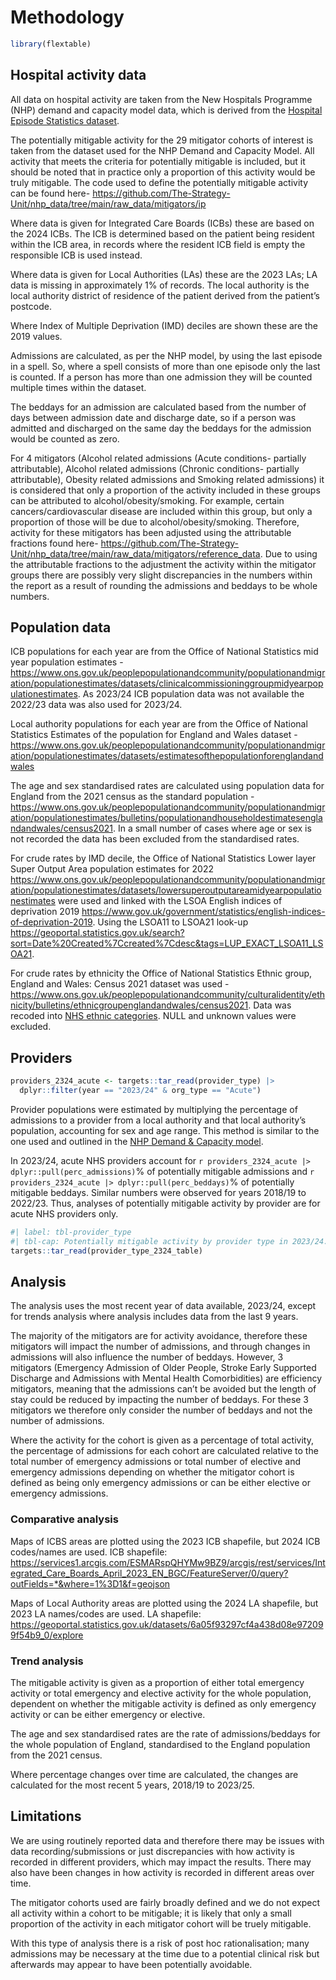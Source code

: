 # Methodology {#sec-methods .unnumbered}

```r
library(flextable)
```

## Hospital activity data

All data on hospital activity are taken from the New Hospitals Programme (NHP) demand and capacity model data, which is derived from the [Hospital Episode Statistics dataset](https://digital.nhs.uk/services/hospital-episode-statistics). 

The potentially mitigable activity for the 29 mitigator cohorts of interest is taken from the dataset used for the NHP Demand and Capacity Model. All activity that meets the criteria for potentially mitigable is included, but it should be noted that in practice only a proportion of this activity would be truly mitigable. The code used to define the potentially mitigable activity can be found here- <https://github.com/The-Strategy-Unit/nhp_data/tree/main/raw_data/mitigators/ip>

Where data is given for Integrated Care Boards (ICBs) these are based on the 2024 ICBs. The ICB is determined based on the patient being resident within the ICB area, in records where the resident ICB field is empty the responsible ICB is used instead.

Where data is given for  Local Authorities (LAs) these are the 2023 LAs; LA data is missing in approximately 1% of records. The local authority is the local authority district of residence of the patient derived from the patient’s postcode. 

Where Index of Multiple Deprivation (IMD) deciles are shown these are the 2019 values.  

Admissions are calculated, as per the NHP model, by using the last episode in a spell. So, where a spell consists of more than one episode only the last is counted. If a person has more than one admission they will be counted multiple times within the dataset.

The beddays for an admission are calculated based from the number of days between admission date and discharge date, so if a person was admitted and discharged on the same day the beddays for the admission would be counted as zero.

For 4 mitigators (Alcohol related admissions (Acute conditions- partially attributable), Alcohol related admissions (Chronic conditions- partially attributable), Obesity related admissions and Smoking related admissions) it is considered that only a proportion of the activity included in these groups can be attributed to alcohol/obesity/smoking. For example, certain cancers/cardiovascular disease are included within this group, but only a proportion of those will be due to alcohol/obesity/smoking. Therefore, activity for these mitigators has been adjusted using the attributable fractions found here-  <https://github.com/The-Strategy-Unit/nhp_data/tree/main/raw_data/mitigators/reference_data>.
Due to using the attributable fractions to the adjustment the activity within the mitigator groups there are possibly very slight discrepancies in the numbers within the report as a result of rounding the admissions and beddays to be whole numbers. 

## Population data 

ICB populations for each year are from the Office of National Statistics mid year population estimates -  <https://www.ons.gov.uk/peoplepopulationandcommunity/populationandmigration/populationestimates/datasets/clinicalcommissioninggroupmidyearpopulationestimates>. As 2023/24 ICB population data was not available the 2022/23 data was also used for 2023/24.

Local authority populations for each year are from the Office of National Statistics Estimates of the population for England and Wales dataset -  <https://www.ons.gov.uk/peoplepopulationandcommunity/populationandmigration/populationestimates/datasets/estimatesofthepopulationforenglandandwales>

The age and sex standardised rates are calculated using population data for England from the 2021 census as the standard population - <https://www.ons.gov.uk/peoplepopulationandcommunity/populationandmigration/populationestimates/bulletins/populationandhouseholdestimatesenglandandwales/census2021>. In a small number of cases where age or sex is not recorded the data has been excluded from the standardised rates.

For crude rates by IMD decile, the Office of National Statistics Lower layer Super Output Area population estimates for 2022 <https://www.ons.gov.uk/peoplepopulationandcommunity/populationandmigration/populationestimates/datasets/lowersuperoutputareamidyearpopulationestimates> were used and linked with the LSOA English indices of deprivation 2019
<https://www.gov.uk/government/statistics/english-indices-of-deprivation-2019>. Using the LSOA11 to LSOA21 look-up  <https://geoportal.statistics.gov.uk/search?sort=Date%20Created%7Ccreated%7Cdesc&tags=LUP_EXACT_LSOA11_LSOA21>.

For crude rates by ethnicity the Office of National Statistics Ethnic group, England and Wales: Census 2021 dataset was used - <https://www.ons.gov.uk/peoplepopulationandcommunity/culturalidentity/ethnicity/bulletins/ethnicgroupenglandandwales/census2021>. Data was recoded into [NHS ethnic categories](https://digital.nhs.uk/data-and-information/data-collections-and-data-sets/data-sets/mental-health-services-data-set/submit-data/data-quality-of-protected-characteristics-and-other-vulnerable-groups/ethnicity#how-to-collect-and-record-ethnicity-data). NULL and unknown values were excluded.

## Providers

```r
providers_2324_acute <- targets::tar_read(provider_type) |>
  dplyr::filter(year == "2023/24" & org_type == "Acute")
```

Provider populations were estimated by multiplying the percentage of admissions to a provider from a local authority and that local authority's population, accounting for sex and age range. This method is similar to the one used and outlined in the [NHP Demand & Capacity model](https://connect.strategyunitwm.nhs.uk/nhp/project_information/modelling_methodology/demographic_modelling/demographic_modelling.html#hosp-catchments).

In 2023/24, acute NHS providers account for `r providers_2324_acute |> dplyr::pull(perc_admissions)`% of potentially mitigable admissions and `r providers_2324_acute |> dplyr::pull(perc_beddays)`% of potentially mitigable beddays. Similar numbers were observed for years 2018/19 to 2022/23. Thus, analyses of potentially mitigable activity by provider are for acute NHS providers only.

```r
#| label: tbl-provider_type
#| tbl-cap: Potentially mitigable activity by provider type in 2023/24.
targets::tar_read(provider_type_2324_table)
```

## Analysis

The analysis uses the most recent year of data available, 2023/24, except for trends analysis where analysis includes data from the last 9 years.

The majority of the mitigators are for activity avoidance, therefore these mitigators will impact the number of admissions, and through changes in admissions will also influence the number of beddays. However, 3 mitigators (Emergency Admission of Older People, Stroke Early Supported Discharge and Admissions with Mental Health Comorbidities) are efficiency mitigators, meaning that the admissions can't be avoided but the length of stay could be reduced by impacting the number of beddays. For these 3 mitigators we therefore only consider the number of beddays and not the number of admissions.

Where the activity for the cohort is given as a percentage of total activity, the percentage of admissions for each cohort are calculated relative to the total number of emergency admissions or total number of elective and emergency admissions depending on whether the mitigator cohort is defined as being only emergency admissions or can be either elective or emergency admissions.

### Comparative analysis

Maps of ICBS areas are plotted using the 2023 ICB shapefile, but 2024 ICB codes/names are used.
ICB shapefile: <https://services1.arcgis.com/ESMARspQHYMw9BZ9/arcgis/rest/services/Integrated_Care_Boards_April_2023_EN_BGC/FeatureServer/0/query?outFields=*&where=1%3D1&f=geojson>

Maps of Local Authority areas are plotted using the 2024 LA shapefile, but 2023 LA names/codes are used.
LA shapefile: <https://geoportal.statistics.gov.uk/datasets/6a05f93297cf4a438d08e972099f54b9_0/explore>

### Trend analysis

The mitigable activity is given as a proportion of either total emergency activity or total emergency and elective activity for the whole population, dependent on whether the mitigable activity is defined as only emergency activity or can be either emergency or elective.

The age and sex standardised rates are the rate of admissions/beddays for the whole population of England, standardised to the England population from the 2021 census. 

Where percentage changes over time are calculated, the changes are calculated for the most recent 5 years, 2018/19 to 2023/25. 

## Limitations

We are using routinely reported data and therefore there may be issues with data recording/submissions or just discrepancies with how activity is recorded in different providers, which may impact the results. There may also have been changes in how activity is recorded in different areas over time.

The mitigator cohorts used are fairly broadly defined and we do not expect all activity within a cohort to be mitigable; it is likely that only a small proportion of the activity in each mitigator cohort will be truely mitigable.

With this type of analysis there is a risk of post hoc rationalisation; many admissions may be necessary at the time due to a potential clinical risk but afterwards may appear to have been potentially avoidable.  
